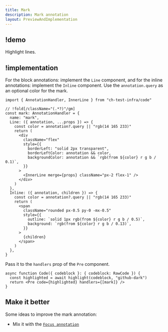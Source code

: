 ```yaml
---
title: Mark
description: Mark annotation
layout: PreviewAndImplementation
---
```



## !demo

Highlight lines.

<Demo name="mark" />

## !implementation

For the block annotations: implement the `Line` component, and for the inline annotations: implement the `Inline` component. Use the `annotation.query` as an optional color for the mark.

<CodeWithNotes>

```tsx ! code.tsx -c
import { AnnotationHandler, InnerLine } from "ch-test-infra/code"

// !fold[/className="(.*?)"/gm]
const mark: AnnotationHandler = {
  name: "mark",
  Line: ({ annotation, ...props }) => {
    const color = annotation?.query || "rgb(14 165 233)"
    return (
      <div
        className="flex"
        style={{
          borderLeft: "solid 2px transparent",
          borderLeftColor: annotation && color,
          backgroundColor: annotation && `rgb(from ${color} r g b / 0.1)`,
        }}
      >
        <InnerLine merge={props} className="px-2 flex-1" />
      </div>
    )
  },
  Inline: ({ annotation, children }) => {
    const color = annotation?.query || "rgb(14 165 233)"
    return (
      <span
        className="rounded px-0.5 py-0 -mx-0.5"
        style={{
          outline: `solid 1px rgb(from ${color} r g b / 0.5)`,
          background: `rgb(from ${color} r g b / 0.13)`,
        }}
      >
        {children}
      </span>
    )
  },
}
```

</CodeWithNotes>

Pass it to the `handlers` prop of the `Pre` component.

```tsx code.tsx -c
async function Code({ codeblock }: { codeblock: RawCode }) {
  const highlighted = await highlight(codeblock, "github-dark")
  return <Pre code={highlighted} handlers={[mark]} />
}
```

## Make it better

Some ideas to improve the mark annotation:

- Mix it with the [`Focus annotation`](/docs/code/focus)
